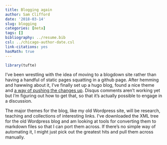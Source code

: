 ```yaml
---
title: Blogging again
author: Sam Clifford
date: '2018-03-14'
slug: blogging
categories: [meta]
tags: []
bibliography: ../resume.bib
csl: ../chicago-author-date.csl
link-citations: yes
hasMath: true
---
```


``` r
library(tufte)
```

I've been wrestling with the idea of moving to a blogdown site rather than having a handful of static pages squatting in a github page. After hemming and hawwing about it, I've finally set up a hugo blog, found a nice theme and [a way of pushing the changes up](https://hjdskes.github.io/blog/update-deploying-hugo-on-personal-gh-pages/). Disqus comments aren't working yet but I'm figuring out how to get that, so that it's actually possible to engage in a discussion.

The major themes for the blog, like my old Wordpress site, will be research, teaching and collections of interesting links. I've downloaded the XML tree for the old Wordpress blog and am looking at tools for converting them to markdown files so that I can port them across. If there's no simple way of automating it, I might just pick out the greatest hits and pull them across manually.